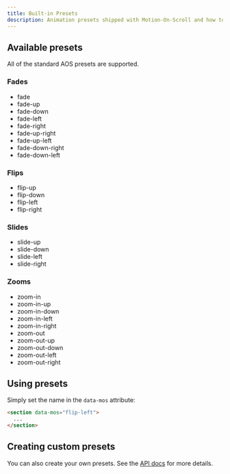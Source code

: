 ```yaml
---
title: Built-in Presets
description: Animation presets shipped with Motion-On-Scroll and how to extend them.
---
```


## Available presets

All of the standard AOS presets are supported.

### Fades

- fade
- fade-up
- fade-down
- fade-left
- fade-right
- fade-up-right
- fade-up-left
- fade-down-right
- fade-down-left

### Flips

- flip-up
- flip-down
- flip-left
- flip-right

### Slides

- slide-up
- slide-down
- slide-left
- slide-right

### Zooms

- zoom-in
- zoom-in-up
- zoom-in-down
- zoom-in-left
- zoom-in-right
- zoom-out
- zoom-out-up
- zoom-out-down
- zoom-out-left
- zoom-out-right

## Using presets

Simply set the name in the `data-mos` attribute:

```html
<section data-mos="flip-left">
  ...
</section>
```

## Creating custom presets

You can also create your own presets. See the [API docs](/reference/api/#register-custom-presets) for more details.

